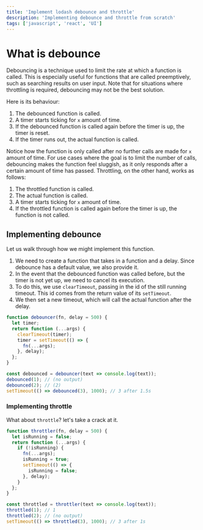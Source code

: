 ```yaml
---
title: 'Implement lodash debounce and throttle'
description: 'Implementing debounce and throttle from scratch'
tags: ['javascript', 'react', 'UI']
---
```


# What is debounce

Debouncing is a technique used to limit the rate at which a function is called. This is especially useful for functions that are called preemptively, such as searching results on user input.
Note that for situations where throttling is required, debouncing may not be the best solution.

Here is its behaviour:

1. The debounced function is called.
2. A timer starts ticking for `x` amount of time.
3. If the debounced function is called again before the timer is up, the timer is reset.
4. If the timer runs out, the actual function is called.

Notice how the function is only called after no further calls are made for `x` amount of time. For use cases where the goal is to limit the number of calls,
debouncing makes the function feel sluggish, as it only responds after a certain amount of time has passed. Throttling, on the other hand, works as follows:

1. The throttled function is called.
2. The actual function is called.
3. A timer starts ticking for `x` amount of time.
4. If the throttled function is called again before the timer is up, the function is not called.

## Implementing debounce

Let us walk through how we might implement this function.

1. We need to create a function that takes in a function and a delay. Since debounce has a default value, we also provide it.
2. In the event that the debounced function was called before, but the timer is not yet up, we need to cancel its execution.
3. To do this, we use `clearTimeout`, passing in the id of the still running timeout. This id comes from the return value of its `setTimeout`.
4. We then set a new timeout, which will call the actual function after the delay.

```javascript
function debouncer(fn, delay = 500) {
  let timer;
  return function (...args) {
    clearTimeout(timer);
    timer = setTimeout(() => {
      fn(...args);
    }, delay);
  };
}

const debounced = debouncer(text => console.log(text));
debounced(1); // (no output)
debounced(2); // (2)
setTimeout(() => debounced(3), 1000); // 3 after 1.5s
```

### Implementing throttle

What about `throttle`? let's take a crack at it.

```javascript
function throttler(fn, delay = 500) {
  let isRunning = false;
  return function (...args) {
    if (!isRunning) {
      fn(...args);
      isRunning = true;
      setTimeout(() => {
        isRunning = false;
      }, delay);
    }
  };
}

const throttled = throttler(text => console.log(text));
throttled(1); // 1
throttled(2); // (no output)
setTimeout(() => throttled(3), 1000); // 3 after 1s
```
